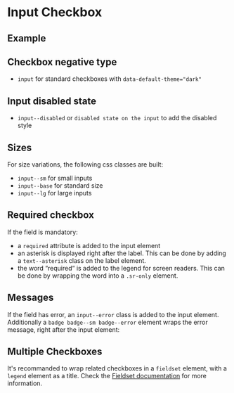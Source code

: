 
<Meta of={CheckboxStories} />

# Input Checkbox

## Example

<Canvas of={CheckboxStories.Example} />

<Controls of={CheckboxStories.Example} />

## Checkbox negative type

- `input` for standard checkboxes with `data-default-theme="dark"`

<Canvas
  of={CheckboxStories.NegativeCheckbox}
  className="storybook-bg-negative"
/>

## Input disabled state

- `input--disabled` or `disabled state on the input` to add the disabled style

<Canvas of={CheckboxStories.DisabledInput} />

## Sizes

For size variations, the following css classes are built:

- `input--sm` for small inputs
- `input--base` for standard size
- `input--lg` for large inputs

<Canvas of={CheckboxStories.SizesCheckbox} />

## Required checkbox

If the field is mandatory:

- a `required` attribute is added to the input element
- an asterisk is displayed right after the label. This can be done by adding a `text--asterisk` class on the label element.
- the word “required“ is added to the legend for screen readers. This can be done by wrapping the word into a `.sr-only` element.

<Canvas of={CheckboxStories.RequiredCheckbox} />

## Messages

If the field has error, an `input--error` class is added to the input element. Additionally
a `badge badge--sm badge--error` element wraps the error message, right after the input element:

<Canvas of={CheckboxStories.MessagesCheckbox} />

## Multiple Checkboxes

It's recommanded to wrap related checkboxes in a `fieldset` element, with a `legend` element as a title.
Check the [Fieldset documentation](/docs/components-form-fieldset--example-radio) for more information.
